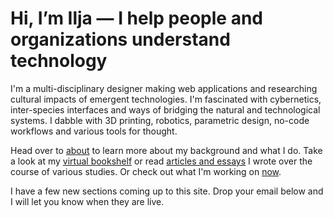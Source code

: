 # Hi, I’m Ilja — I help people and organizations understand technology

I'm a multi-disciplinary designer making web applications and researching cultural impacts of emergent technologies. I'm fascinated with cybernetics, inter-species interfaces and ways of bridging the natural and technological systems. I dabble with 3D printing, robotics, parametric design, no-code workflows and various tools for thought.

Head over to [about](./about/) to learn more about my background and what I do. Take a look at my [virtual bookshelf](./bookshelf/) or read [articles and essays](./articles/) I wrote over the course of various studies. Or check out what I'm working on [now](./now/).

I have a few new sections coming up to this site. Drop your email below and I will let you know when they are live.
